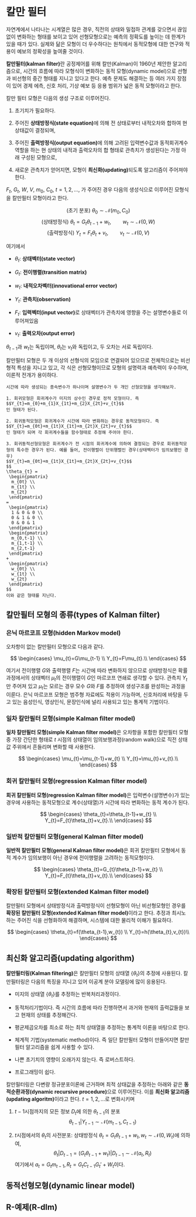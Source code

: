 # 칼만 필터 {#kalman}

자연계에서 나타나는 시계열은 많은 경우, 직전의 상태와 밀접하 관계를 갖으면서 끊임없이 변화하는 형태를 보이고 있어 선형모형으로는 예측의 정확도를 높이는 데 한계가 있을 때가 있다. 실제와 닮은 모형이 더 우수하다는 원칙에서 동적모형에 대한 연구와 적용이 예보의 정확성을 높여줄 것이다.

**칼만필터(kalman filter)**란 공정제어를 위해 칼만(Kalman)이 1960년 제안한 알고리즘으로, 시간의 흐름에 따라 모형식이 변화하는 동적 모형(dynamic model)으로 선형과 비선형의 중간 형태를 지니고 있다고 한다. 예측 문제도 해결하는 등 여러 가지 장점이 있어 경제 에측, 신호 처리, 기상 예보 등 응용 범위가 넓은 동적 모형이라고 한다.

칼만 필터 모형은 다음의 생성 구조로 이루어진다.

1. 초기치가 필요하다.

2. 주어진 **상태방정식(state equation)**에 의해 전 상태로부터 내적오차와 합하여 현 상태값이 결정되며,

3. 주어진 **출력방정식(output equation)**에 의해 고려된 입력변수값과 동적회귀계수 역할을 하는 현 상태의 내적과 출력오차의 합 형태로 관측치가 생성된다는 가정 아래 구성된 모형으로,

4. 새로운 관측치가 얻어지면, 모형이 **최신화(updating)**되도록 알고리즘이 주어져야 한다.

$F_{t}$, $G_{t}$, $W$, $V$, $m_{0}$, $C_{0}$, $t=1,2,\ldots,$ 가 주어진 경우 다음의 생성식으로 이루어진 모형식을 칼만필터 모형이라고 한다.

$$\text{(초기 분포) } \theta_{0} \sim \mathcal{N}(m_{0},C_{0})$$
$$\text{(상태방정식) } \theta_{t}=G_{t}\theta_{t-1}+w_{t}, \qquad{w_{t} \sim \mathcal{N}(0,W)}$$
$$\text{(출력방정식) } Y_{t}=F_{t}\theta_{t}+v_{t}, \qquad{v_{t}\sim \mathcal{N}(0,V)}$$

여기에서 

- $\theta_{t}$: **상태벡터(state vector)**

- $G_{t}$: **전이행렬(transition matrix)**

- $w_{t}$: **내적오차벡터(innovational error vector)**

- $Y_{t}$: **관측치(observation)**

- $F_{t}$: **입력벡터(input vector)**로 상태벡터가 관측치에 영향을 주는 설명변수들로 이루어져있음

- $v_{t}$: **출력오차(output error)**

$\theta_{t-1}$과 $w_{t}$는 독립이며, $\theta_{t}$는 $v_{t}$와 독립이고, 두 오차는 서로 독립이다.

칼만필터 모형은 두 개 이상의 선형식의 모임으로 연결되어 있으므로 전체적으로는 비선형적 특성을 지니고 있고, 각 식은 선형모형이므로 모형의 설명력과 예측력이 우수하며, 이론적 전개가 용이하다.

```example
시간에 따라 생성되는 종속변수가 하나이며 설명변수가 두 개인 선형모형을 생각해보자.

1. 회귀모형은 회귀계수가 미지의 상수인 경우로 정적 모형이다. 즉
$$Y_{t}=m_{0}+m_{1}X_{1t}+m_{2}X_{2t}+v_{t}$$
인 형태가 된다.

2. 회귀동적모형은 회귀계수가 시간에 따라 변화하는 경우로 동적모형이다. 즉
$$Y_{t}=m_{0t}+m_{1t}X_{1t}+m_{2t}X_{2t}+v_{t}$$
인 형태가 되며 각 회귀계수들을 함수형태로 추정해 주어야 한다.

3. 회귀동적선형모형은 회귀계수가 전 시점의 회귀계수에 의하여 결정되는 경우로 회귀동적모형의 특수한 경우가 된다. 예를 들어, 전이행렬이 단위행렬인 경우(상태벡터가 임의보행인 경우)
$$Y_{t}=m_{0t}+m_{1t}X_{1t}+m_{2t}X_{2t}+v_{t}$$
$$
\theta_{t} =
 \begin{pmatrix}
  m_{0t} \\
  m_{1t} \\
  m_{2t} 
 \end{pmatrix}
= 
 \begin{pmatrix}
  1 & 0 & 0 \\
  0 & 1 & 0 \\
  0 & 0 & 1
 \end{pmatrix}
 \begin{pmatrix}
  m_{0,t-1} \\
  m_{1,t-1} \\
  m_{2,t-1} 
 \end{pmatrix} 
+
 \begin{pmatrix}
  w_{0t} \\
  w_{1t} \\
  w_{2t} 
 \end{pmatrix}
$$
이와 같은 형태를 지닌다.
```

## 칼만필터 모형의 종류(types of Kalman filter)

### 은닉 마르코프 모형(hidden Markov model)

오차항이 없는 칼만필터 모형으로 다음과 같다.

$$
\begin{cases}
\mu_{t}=G\mu_{t-1} \\
Y_{t}=F\mu_{t}.\\
\end{cases}
$$

여기서 전이행렬 $G$와 출력행렬 $F$는 시간에 따라 변화하지 않으므로 상태방정식은 확률과정에서의 상태벡터 $\mu_{t}$의 전이행렬이 $G$인 마르코프 연쇄로 생각할 수 있다. 관측치 $Y_{t}$만 주어져 있고 $\mu_{t}$는 모르는 경우 모수 $G$와 $F$를 추정하여 생성구조를 완성하는 과정을 이룬다. 은닉 마르코프 모형은 범주형 자료에도 적용이 가능하며, 신호처리에 바탕을 두고 있는 음성인식, 영상인식, 문장인식에 널리 사용되고 있는 통계적 기법이다.

### 일차 칼만필터 모형(simple Kalman filter model)

**일차 칼만필터 모형(simple Kalman filter model)**은 오차항을 포함한 칼만필터 모형 중 가장 간단한 형태로 $t$ 시점의 상태열이 임의보행과정(random walk)으로 직전 상태값 주위에서 흔들리며 변화할 때 사용한다.

$$
\begin{cases}
\mu_{t}=\mu_{t-1}+w_{t} \\
Y_{t}=\mu_{t}+v_{t}.\\
\end{cases}
$$

### 회귀 칼만필터 모형(regression Kalman filter model)

**회귀 칼만필터 모형(regression Kalman filter model)**은 입력변수(설명변수)가 있는 경우에 사용하는 동적모형으로 계수(상태열)가 시간에 따라 변화하는 동적 계수가 된다.

$$
\begin{cases}
\theta_{t}=\theta_{t-1}+w_{t} \\
Y_{t}=F_{t}\theta_{t}+v_{t}.\\
\end{cases}
$$

### 일반적 칼만필터 모형(general Kalman filter model)

**일반적 칼만필터 모형(general Kalman filter model)**은 회귀 칼만필터 모형에서 동적 계수가 임의보행이 아닌 경우에 전이행렬을 고려하는 동적모형이다.

$$
\begin{cases}
\theta_{t}=G_{t}\theta_{t-1}+w_{t} \\
Y_{t}=F_{t}\theta_{t}+v_{t}.\\
\end{cases}
$$

### 확장된 칼만필터 모형(extended Kalman filter model)

칼만필터 모형에서 상태방정식과 출력방정식이 선형모형이 아닌 비선형모형인 경우를 **확장된 칼만필터 모형(extended Kalman filter model)**이라고 한다. 추정과 최시노하는 주어진 식을 선형화하여 해결하며, 시스템에 대한 물리적 이해가 필요하다.

$$
\begin{cases}
\theta_{t}=f(\theta_{t-1},w_{t}) \\
Y_{t}=h(\theta_{t},v_{t})\\
\end{cases}
$$

## 최신화 알고리즘(updating algorithm)

**칼만필터링(Kalman filtering)**은 칼만필터 모형의 상태열 $\{ \theta_{t}\}$의 추정에 사용된다. 칼만필터링은 다음의 특징을 지니고 있어 이공계 분야 모델링에 많이 응용된다.

- 미지의 상태열 $\{\theta_{t}\}$를 추정하는 반복처리과정이다.

- 동적처리기법이다. 즉 시간의 흐름에 따라 진행하면서 과거와 현재의 출력값들을 보고 현재의 상태를 추정해간다.

- 평균제곱오차를 최소로 하는 최적 상태열을 추정하는 통계적 이론을 바탕으로 한다.

- 체계적 기법(systematic method)이다. 즉 일단 칼만필터 모형이 만들어지면 칼만필터 알고리즘을 쉽게 사용할 수 있다.

- 나쁜 초기치의 영향이 오래가지 않는다. 즉 로버스트하다.

- 프로그래밍이 쉽다.

칼만필터링은 다변량 정규분포이론에 근거하며 최적 상태값을 추정하는 아래와 같은 **동적순환과정(dynamic recursive procedure)**으로 이루어진다. 이를 **최신화 알고리즘(updating algoritm)**이라고 한다. $t=1,2,\ldots$로 변화시키며

1. $t-1$시점까지의 모든 정보 $D_{t}$에 의한 $\theta_{t-1}$의 분포
$$\theta_{t-1}|Y_{t-1} \sim \mathcal{N}(m_{t-1},C_{t-1})$$

2. $t$시점에서의 $\theta_{t}$의 사전분포: 상태방정식 $\theta_{t}=G_{t}\theta_{t-1}+w_{t}, w_{t} \sim \mathcal{N}(0,W_{t})$에 의하여,
$$\theta_{t}|D_{t-1} = (G_{t}\theta_{t-1}+w_{t})|D_{t-1}\sim \mathcal{N}(a_{t},R_{t})$$
여기에서 $a_{t}=G_{t}m_{t-1}, R_{t}=G_{t}C_{t-1}G_{t}'+W_{t}$이다.

## 동적선형모형(dynamic linear model)

## R-예제(R-dlm)

